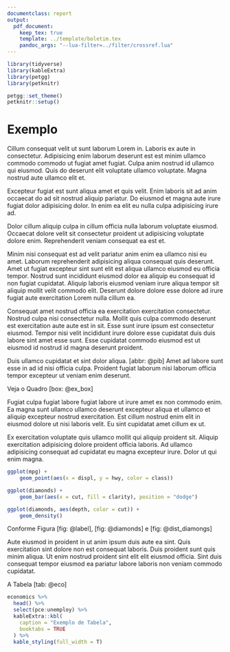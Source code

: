 ```yaml
---
documentclass: report
output:
  pdf_document:
    keep_tex: true
    template: ../template/boletim.tex
    pandoc_args: "--lua-filter=../filter/crossref.lua"
---
```


```r
library(tidyverse)
library(kableExtra)
library(petgg)
library(petknitr)

petgg::set_theme()
petknitr::setup()
```

# Exemplo 

Cillum consequat velit ut sunt laborum Lorem in. Laboris ex aute in consectetur. Adipisicing enim laborum deserunt est est minim ullamco commodo commodo ut fugiat amet fugiat. Culpa anim nostrud id ullamco qui eiusmod. Quis do deserunt elit voluptate ullamco voluptate. Magna nostrud aute ullamco elit et.

Excepteur fugiat est sunt aliqua amet et quis velit. Enim laboris sit ad anim occaecat do ad sit nostrud aliquip pariatur. Do eiusmod et magna aute irure fugiat dolor adipisicing dolor. In enim ea elit eu nulla culpa adipisicing irure ad.

Dolor cillum aliquip culpa in cillum officia nulla laborum voluptate eiusmod. Occaecat dolore velit sit consectetur proident ut adipisicing voluptate dolore enim. Reprehenderit veniam consequat ea est et.

Minim nisi consequat est ad velit pariatur anim enim ea ullamco nisi eu amet. Laborum reprehenderit adipisicing aliqua consequat quis deserunt. Amet ut fugiat excepteur sint sunt elit est aliqua ullamco eiusmod eu officia tempor. Nostrud sunt incididunt eiusmod dolor ea aliquip eu consequat id non fugiat cupidatat. Aliquip laboris eiusmod veniam irure aliqua tempor sit aliquip mollit velit commodo elit. Deserunt dolore dolore esse dolore ad irure fugiat aute exercitation Lorem nulla cillum ea.

Consequat amet nostrud officia ea exercitation exercitation consectetur. Nostrud culpa nisi consectetur nulla. Mollit quis culpa commodo deserunt est exercitation aute aute est in sit. Esse sunt irure ipsum est consectetur eiusmod. Tempor nisi velit incididunt irure dolore esse cupidatat duis duis labore sint amet esse sunt. Esse cupidatat commodo eiusmod est ut eiusmod id nostrud id magna deserunt proident.

::: {.smbox data-latex="[label={box:ex_box}]{Cálculo do PIB e as suas óticas}"}
Duis ullamco cupidatat et sint dolor aliqua. [abbr: @pib] Amet ad labore sunt esse in ad id nisi officia culpa. Proident fugiat laborum nisi laborum officia tempor excepteur ut veniam enim deserunt.
:::

Veja o Quadro [box: @ex_box]

Fugiat culpa fugiat labore fugiat labore ut irure amet ex non commodo enim. Ea magna sunt ullamco ullamco deserunt excepteur aliqua et ullamco et aliquip excepteur nostrud exercitation. Est cillum nostrud enim elit in eiusmod dolore ut nisi laboris velit. Eu sint cupidatat amet cillum ex ut.

Ex exercitation voluptate quis ullamco mollit qui aliquip proident sit. Aliquip exercitation adipisicing dolore proident officia laboris. Ad ullamco adipisicing consequat ad cupidatat eu magna excepteur irure. Dolor ut qui enim magna.

```r
ggplot(mpg) +
    geom_point(aes(x = displ, y = hwy, color = class))
```

```r
ggplot(diamonds) +
    geom_bar(aes(x = cut, fill = clarity), position = "dodge")
```

```r
ggplot(diamonds, aes(depth, color = cut)) +
    geom_density()
```

Conforme Figura [fig: @label], [fig: @diamonds] e [fig: @dist_diamongs]

Aute eiusmod in proident in ut anim ipsum duis aute ea sint. Quis exercitation sint dolore non est consequat laboris. Duis proident sunt quis minim aliqua. Ut enim nostrud proident sint elit elit eiusmod officia. Sint duis consequat tempor eiusmod ea pariatur labore laboris non veniam commodo cupidatat.

A Tabela [tab: @eco]

```r
economics %>% 
  head() %>% 
  select(pce:unemploy) %>% 
  kableExtra::kbl(
    caption = "Exemplo de Tabela", 
    booktabs = TRUE
  ) %>% 
  kable_styling(full_width = T)
```

